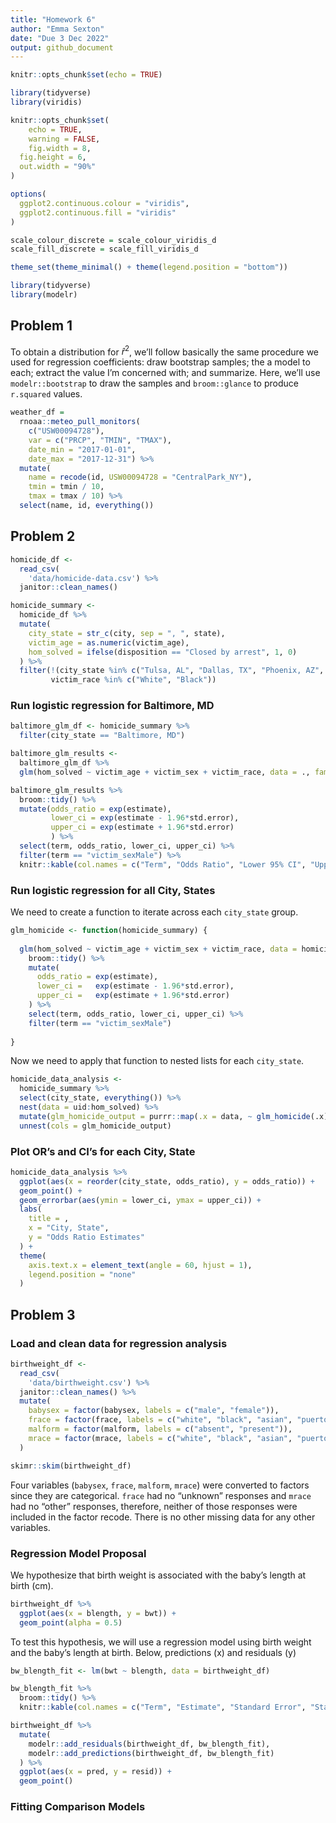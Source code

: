 ```yaml
---
title: "Homework 6"
author: "Emma Sexton"
date: "Due 3 Dec 2022"
output: github_document
---
```


```r
knitr::opts_chunk$set(echo = TRUE)

library(tidyverse)
library(viridis)

knitr::opts_chunk$set(
	echo = TRUE,
	warning = FALSE,
	fig.width = 8, 
  fig.height = 6,
  out.width = "90%"
)

options(
  ggplot2.continuous.colour = "viridis",
  ggplot2.continuous.fill = "viridis"
)

scale_colour_discrete = scale_colour_viridis_d
scale_fill_discrete = scale_fill_viridis_d

theme_set(theme_minimal() + theme(legend.position = "bottom"))
```

```r
library(tidyverse)
library(modelr)
```

## Problem 1

To obtain a distribution for $\hat{r}^2$, we'll follow basically the same procedure we used for regression coefficients: draw bootstrap samples; the a model to each; extract the value I'm concerned with; and summarize. Here, we'll use `modelr::bootstrap` to draw the samples and `broom::glance` to produce `r.squared` values. 

```r
weather_df = 
  rnoaa::meteo_pull_monitors(
    c("USW00094728"),
    var = c("PRCP", "TMIN", "TMAX"), 
    date_min = "2017-01-01",
    date_max = "2017-12-31") %>%
  mutate(
    name = recode(id, USW00094728 = "CentralPark_NY"),
    tmin = tmin / 10,
    tmax = tmax / 10) %>%
  select(name, id, everything())
```


## Problem 2

```r
homicide_df <- 
  read_csv(
    'data/homicide-data.csv') %>%  
  janitor::clean_names()
```

```r
homicide_summary <- 
  homicide_df %>% 
  mutate(
    city_state = str_c(city, sep = ", ", state),
    victim_age = as.numeric(victim_age),
    hom_solved = ifelse(disposition == "Closed by arrest", 1, 0)
  ) %>%
  filter(!(city_state %in% c("Tulsa, AL", "Dallas, TX", "Phoenix, AZ", "Kansas City, MO")),
         victim_race %in% c("White", "Black"))
```

### Run logistic regression for Baltimore, MD

```r
baltimore_glm_df <- homicide_summary %>% 
  filter(city_state == "Baltimore, MD")

baltimore_glm_results <- 
  baltimore_glm_df %>% 
  glm(hom_solved ~ victim_age + victim_sex + victim_race, data = ., family = binomial())

baltimore_glm_results %>% 
  broom::tidy() %>% 
  mutate(odds_ratio = exp(estimate),
         lower_ci = exp(estimate - 1.96*std.error),
         upper_ci = exp(estimate + 1.96*std.error)
         ) %>% 
  select(term, odds_ratio, lower_ci, upper_ci) %>% 
  filter(term == "victim_sexMale") %>% 
  knitr::kable(col.names = c("Term", "Odds Ratio", "Lower 95% CI", "Upper 95% CI"), digits = 3)
```

### Run logistic regression for all City, States

We need to create a function to iterate across each `city_state` group. 

```r
glm_homicide <- function(homicide_summary) {
  
  glm(hom_solved ~ victim_age + victim_sex + victim_race, data = homicide_summary, family = binomial()) %>% 
    broom::tidy() %>% 
    mutate(
      odds_ratio = exp(estimate),
      lower_ci =   exp(estimate - 1.96*std.error),
      upper_ci =   exp(estimate + 1.96*std.error)
    ) %>% 
    select(term, odds_ratio, lower_ci, upper_ci) %>% 
    filter(term == "victim_sexMale")
  
}
```

Now we need to apply that function to nested lists for each `city_state`.

```r
homicide_data_analysis <- 
  homicide_summary %>% 
  select(city_state, everything()) %>% 
  nest(data = uid:hom_solved) %>% 
  mutate(glm_homicide_output = purrr::map(.x = data, ~ glm_homicide(.x))) %>% 
  unnest(cols = glm_homicide_output)
```


### Plot OR's and CI's for each City, State

```r
homicide_data_analysis %>%
  ggplot(aes(x = reorder(city_state, odds_ratio), y = odds_ratio)) +
  geom_point() +
  geom_errorbar(aes(ymin = lower_ci, ymax = upper_ci)) +
  labs(
    title = , 
    x = "City, State",
    y = "Odds Ratio Estimates"
  ) +
  theme(
    axis.text.x = element_text(angle = 60, hjust = 1),
    legend.position = "none"
  )
```


## Problem 3

### Load and clean data for regression analysis

```r
birthweight_df <- 
  read_csv(
    'data/birthweight.csv') %>%  
  janitor::clean_names() %>%
  mutate(
    babysex = factor(babysex, labels = c("male", "female")),
    frace = factor(frace, labels = c("white", "black", "asian", "puerto rican", "other")),
    malform = factor(malform, labels = c("absent", "present")),
    mrace = factor(mrace, labels = c("white", "black", "asian", "puerto rican"))
  )

skimr::skim(birthweight_df)
```

Four variables (`babysex`, `frace`, `malform`, `mrace`) were converted to factors since they are categorical. `frace` had no "unknown" responses and `mrace` had no "other" responses, therefore, neither of those responses were included in the factor recode. There is no other missing data for any other variables. 

### Regression Model Proposal

We hypothesize that birth weight is associated with the baby's length at birth (cm). 

```r
birthweight_df %>% 
  ggplot(aes(x = blength, y = bwt)) +
  geom_point(alpha = 0.5)

```

To test this hypothesis, we will use a regression model using birth weight and the baby's length at birth. Below, predictions (x) and residuals (y)  

```r
bw_blength_fit <- lm(bwt ~ blength, data = birthweight_df)

bw_blength_fit %>% 
  broom::tidy() %>% 
  knitr::kable(col.names = c("Term", "Estimate", "Standard Error", "Statistic", "P-Value"), digits = 3)

birthweight_df %>% 
  mutate(
    modelr::add_residuals(birthweight_df, bw_blength_fit),
    modelr::add_predictions(birthweight_df, bw_blength_fit)
  ) %>% 
  ggplot(aes(x = pred, y = resid)) +
  geom_point()
```


### Fitting Comparison Models

```r

```



